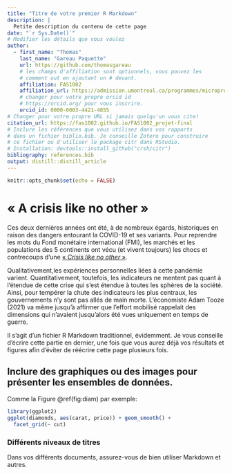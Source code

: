 ```yaml
---
title: "Titre de votre premier R Markdown"
description: | 
  Petite description du contenu de cette page
date: "`r Sys.Date()`"
# Modifier les détails que vous voulez
author:
  - first_name: "Thomas"
    last_name: "Gareau Paquette"
    url: https://github.com/thomasgareau
    # les champs d'affiliation sont optionnels, vous pouvez les
    # comment out en ajoutant un # devant.
    affiliation: FAS1002
    affiliation_url: https://admission.umontreal.ca/programmes/microprogramme-de-1er-cycle-en-analyse-des-megadonnees-en-sciences-humaines-et-sociales/structure-du-programme/
    # changer pour votre propre orcid id
    # https://orcid.org/ pour vous inscrire.
    orcid_id: 0000-0003-4421-4855
# Changer pour votre propre URL si jamais quelqu'un vous cite!
citation_url: https://fas1002.github.io/FAS1002_projet-final
# Inclure les références que vous utilisez dans vos rapports
# dans un fichier biblio.bib. Je conseille Zotero pour construire
# ce fichier ou d'utiliser le package citr dans RStudio.
# Installation: devtools::install_github("crsh/citr")
bibliography: references.bib
output: distill::distill_article
---
```


```r
knitr::opts_chunk$set(echo = FALSE)
```


# « A crisis like no other »
Ces deux dernières années ont été, à de nombreux égards, historiques en raison des dangers entourant la COVID-19 et ses variants. Pour reprendre les mots du Fond monétaire international (FMI), les marchés et les populations des 5 continents ont vécu (et vivent toujours) les chocs et contrecoups d'une [« *Crisis like no other* »](https://www.imf.org/en/Publications/WEO/Issues/2020/06/24/WEOUpdateJune2020).

Qualitativement,les expériences personnelles liées à cette pandémie varient. Quantitativement, toutefois, les indicateurs ne mentent pas quant à l'étendue de cette crise qui s'est étendue à toutes les sphères de la société. Ainsi, pour tempérer la chute des indicateurs les plus centraux, les gouvernements n'y sont pas allés de main morte. L'économiste Adam Tooze (2021) va même jusqu'à affirmer que l'effort mobilisé rappelait des dimensions qui n'avaient jusqu'alors été vues uniquement en temps de guerre.  



Il s'agit d'un fichier R Markdown traditionnel, évidemment. Je vous conseille d'écrire cette partie en dernier, une fois que vous aurez déjà vos résultats et figures afin d'éviter de réécrire cette page plusieurs fois.

## Inclure des graphiques ou des images pour présenter les ensembles de données.

Comme la Figure \@ref(fig:diam) par exemple:

```r
library(ggplot2)
ggplot(diamonds, aes(carat, price)) + geom_smooth() +
  facet_grid(~ cut)
```

### Différents niveaux de titres

Dans vos différents documents, assurez-vous de bien utiliser Markdown et autres. 
